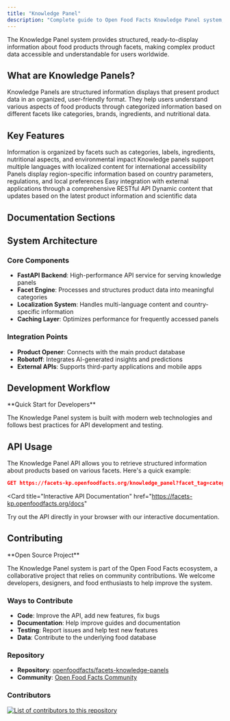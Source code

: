 ```yaml
---
title: "Knowledge Panel"
description: "Complete guide to Open Food Facts Knowledge Panel system, including facets, API usage, development setup, and contribution guidelines."
---
```



<Callout type="info">
  The Knowledge Panel system provides structured, ready-to-display information
  about food products through facets, making complex product data accessible and
  understandable for users worldwide.
</Callout>

## What are Knowledge Panels?

Knowledge Panels are structured information displays that present product data in an organized, user-friendly format. They help users understand various aspects of food products through categorized information based on different facets like categories, brands, ingredients, and nutritional data.

## Key Features

<Steps>
  <Step title="Facet-Based Organization">
    Information is organized by facets such as categories, labels, ingredients,
    nutritional aspects, and environmental impact
  </Step>
  <Step title="Multi-Language Support">
    Knowledge panels support multiple languages with localized content for
    international accessibility
  </Step>
  <Step title="Country-Specific Data">
    Panels display region-specific information based on country parameters,
    regulations, and local preferences
  </Step>
  <Step title="API Integration">
    Easy integration with external applications through a comprehensive RESTful
    API
  </Step>
  <Step title="Real-time Updates">
    Dynamic content that updates based on the latest product information and
    scientific data
  </Step>
</Steps>

## Documentation Sections

<Cards>
  <Card
    title="API Reference"
    href="/docs/Knowledge-Panel/api-index"
    description="Complete API documentation for accessing knowledge panels and facet data"
  />
  <Card
    title="Project Setup"
    href="/docs/Knowledge-Panel/how-to-guides/Project-setup-locally"
    description="Set up the Knowledge Panel system locally for development and testing"
  />
  <Card
    title="Contributing Guide"
    href="/docs/Knowledge-Panel/how-to-guides/CONTRIBUTING"
    description="Learn how to contribute to the Knowledge Panel project development"
  />
  <Card
    title="Testing Documentation"
    href="/docs/Knowledge-Panel/how-to-guides/Testing"
    description="Comprehensive testing guide for validating changes and new features"
  />
</Cards>

## System Architecture

### Core Components

- **FastAPI Backend**: High-performance API service for serving knowledge panels
- **Facet Engine**: Processes and structures product data into meaningful categories
- **Localization System**: Handles multi-language content and country-specific information
- **Caching Layer**: Optimizes performance for frequently accessed panels

### Integration Points

- **Product Opener**: Connects with the main product database
- **Robotoff**: Integrates AI-generated insights and predictions
- **External APIs**: Supports third-party applications and mobile apps

## Development Workflow

<Callout type="info">
**Quick Start for Developers**

The Knowledge Panel system is built with modern web technologies and follows best practices for API development and testing.

</Callout>

## API Usage

The Knowledge Panel API allows you to retrieve structured information about products based on various facets. Here's a quick example:

```json title="Example API Request"
GET https://facets-kp.openfoodfacts.org/knowledge_panel?facet_tag=category&value_tag=yogurts&lang_code=en&country=us
```

<Card
  title="Interactive API Documentation"
  href="https://facets-kp.openfoodfacts.org/docs"
>
  Try out the API directly in your browser with our interactive documentation.
</Card>

## Contributing

<Callout>
**Open Source Project**

The Knowledge Panel system is part of the Open Food Facts ecosystem, a collaborative project that relies on community contributions. We welcome developers, designers, and food enthusiasts to help improve the system.

</Callout>

### Ways to Contribute

- **Code**: Improve the API, add new features, fix bugs
- **Documentation**: Help improve guides and documentation
- **Testing**: Report issues and help test new features
- **Data**: Contribute to the underlying food database

### Repository

- **Repository**: [openfoodfacts/facets-knowledge-panels](https://github.com/openfoodfacts/facets-knowledge-panels)
- **Community**: [Open Food Facts Community](https://world.openfoodfacts.org/contribute)

### Contributors

<a href="https://github.com/openfoodfacts/facets-knowledge-panels/graphs/contributors">
  <img
    alt="List of contributors to this repository"
    src="https://contrib.rocks/image?repo=openfoodfacts/facets-knowledge-panels"
  />
</a>
